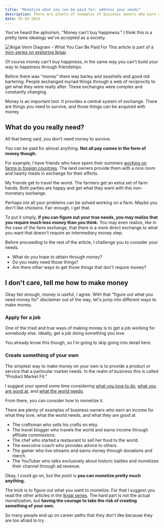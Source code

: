 ```yaml
---
title: "Monetize what you can be paid for: address your needs"
description: There are plenty of examples of business owners who earn an income for what they love, what the world needs, and what they are good at.
date: 01-02-2024
---
```


You've heard the aphorism, "Money can't buy happiness."
I think this is a pretty lame idealogy we've accepted as a society.

![Ikigai Venn Diagram - What You Can Be Paid For](/images/articles/ikigai-paid-for.png)
This article is part of a [mini-series on exploring Ikigai](/blog/finding-your-ikigai).


Of course money can't buy happiness, in the same way you can't build your way to happiness through friendships.

Before there was "money" there was barley and seashells and good old bartering.
People exchanged myriad things through a web of reciprocity to get what they were really after.
These exchanges were complex and constantly changing.

Money is an important tool.
It provides a central system of exchange.
There are things you need to survive, and those things can be acquired with money.

## What do you really need?

All that being said, you don't need money to survive.

You can be paid for almost anything.
**Not all pay comes in the form of money though.**

<Quote text="Wealth consists not in having great possessions, but in having few wants." author="Epictetus"/>

For example, I have friends who have spent their summers [working on farms in foreign countries](https://wwoof.net/).
The land owners provide them with a nice room and hearty meals in exchange for their efforts.

My friends get to travel the world.
The farmers get an extra set of farm hands.
Both parties are happy and get what they want with this non-monetary exchange.

Perhaps not all your problems can be solved working on a farm.
Maybe you don't like chickens.
Fair enough, I get that.

To put it simply, **if you can figure out your true needs, you may realize that you require much less money than you think.**
You may even realize, like in the case of the farm exchange, that there is a more direct exchange to what you want that doesn't require an intermediary money step.

Before proceeding to the rest of the article, I challenge you to consider your needs.

- What do you hope to obtain through money?
- Do you really need those things?
- Are there other ways to get those things that don't require money?

## I don't care, tell me how to make money

Okay fair enough, money is useful, I agree.
With that "figure out what you need money for" disclaimer out of the way, let's jump into different ways to make money.


### Apply for a job

One of the tried and true ways of making money is to get a job working for somebody else.
Ideally, get a job doing something you love.

You already know this though, so I'm going to skip going into detail here.

### Create something of your own

The simplest way to make money on your own is to provide a product or service that a particular market needs.
In the realm of business this is called "Product Market Fit."

I suggest your spend some time considering [what you love to do](/blog/what-you-love-to-do), [what you are good at](/blog/what-you-are-good-at), and [what the world needs](/blog/what-the-world-needs).

From there, you can consider how to monetize it.

There are plenty of examples of business owners who earn an income for what they love, what the world needs, and what they are good at.

- The craftsman who sells his crafts on etsy.
- The travel blogger who travels the world and earns income through affiliate commissions.
- The chef who started a restaurant to sell her food to the world.
- The executive coach who provides advice to others.
- The gamer who live streams and earns money through donations and merch.
- The YouTuber who talks exclusively about historic battles and monetizes their channel through ad revenue.

Okay, I could go on, but the point is **you can monetize pretty much anything.**

The trick is to figure out what you want to monetize. For that I suggest you read the other articles in the [Ikigai series](/blog/finding-your-ikigai).
The hard part is not the actual monetization, but **having the courage to take the risk of creating something of your own.**

So many people end up on career paths that they don't like because they are too afraid to try.